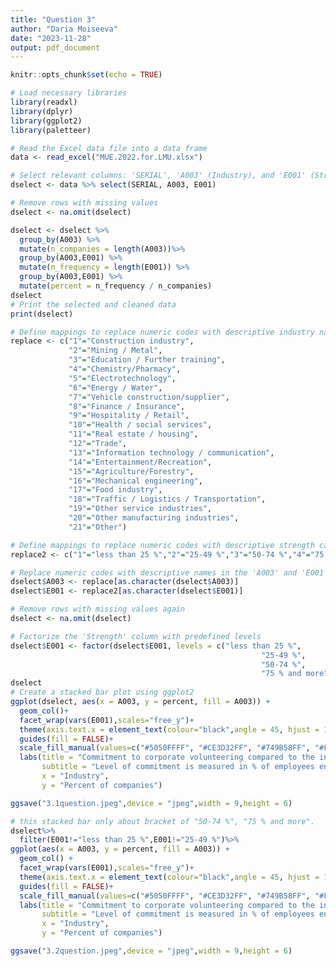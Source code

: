 ```yaml
---
title: "Question 3"
author: "Daria Moiseeva"
date: "2023-11-28"
output: pdf_document
---
```


```r
knitr::opts_chunk$set(echo = TRUE)
```

```r
# Load necessary libraries
library(readxl)
library(dplyr)
library(ggplot2)
library(paletteer)

# Read the Excel data file into a data frame
data <- read_excel("MUE.2022.for.LMU.xlsx")

# Select relevant columns: 'SERIAL', 'A003' (Industry), and 'E001' (Strength)
dselect <- data %>% select(SERIAL, A003, E001)

# Remove rows with missing values
dselect <- na.omit(dselect)

dselect <- dselect %>%
  group_by(A003) %>%
  mutate(n_companies = length(A003))%>%
  group_by(A003,E001) %>%
  mutate(n_frequency = length(E001)) %>%
  group_by(A003,E001) %>%
  mutate(percent = n_frequency / n_companies)
dselect
# Print the selected and cleaned data
print(dselect)

# Define mappings to replace numeric codes with descriptive industry names
replace <- c("1"="Construction industry",
             "2"="Mining / Metal",
             "3"="Education / Further training",
             "4"="Chemistry/Pharmacy",
             "5"="Electrotechnology",
             "6"="Energy / Water",
             "7"="Vehicle construction/supplier",
             "8"="Finance / Insurance", 
             "9"="Hospitality / Retail",
             "10"="Health / social services",
             "11"="Real estate / housing",
             "12"="Trade",
             "13"="Information technology / communication",
             "14"="Entertainment/Recreation",
             "15"="Agriculture/Forestry",
             "16"="Mechanical engineering",
             "17"="Food industry",
             "18"="Traffic / Logistics / Transportation",
             "19"="Other service industries",
             "20"="Other manufacturing industries",
             "21"="Other")

# Define mappings to replace numeric codes with descriptive strength categories
replace2 <- c("1"="less than 25 %","2"="25-49 %","3"="50-74 %","4"="75 % and more")

# Replace numeric codes with descriptive names in the 'A003' and 'E001' columns
dselect$A003 <- replace[as.character(dselect$A003)]
dselect$E001 <- replace2[as.character(dselect$E001)]

# Remove rows with missing values again
dselect <- na.omit(dselect)

# Factorize the 'Strength' column with predefined levels
dselect$E001 <- factor(dselect$E001, levels = c("less than 25 %", 
                                                        "25-49 %", 
                                                        "50-74 %", 
                                                        "75 % and more"))
dselect
# Create a stacked bar plot using ggplot2
ggplot(dselect, aes(x = A003, y = percent, fill = A003)) +
  geom_col()+
  facet_wrap(vars(E001),scales="free_y")+
  theme(axis.text.x = element_text(colour="black",angle = 45, hjust = 1, size = 8),title=element_text(size = 15),axis.title = element_text(size = 14),axis.text.y= element_text(colour="black", size = 10), legend.text=element_text(size = 13),legend.title=element_text(size = 14))+
  guides(fill = FALSE)+
  scale_fill_manual(values=c("#5050FFFF", "#CE3D32FF", "#749B58FF", "#F0E685FF", "#466983FF",     "#BA6338FF", "#5DB1DDFF", "#802268FF", "#6BD76BFF", "#D595A7FF", "#924822FF", "#837B8DFF", "#C75127FF", "#D58F5CFF","#7A65A5FF", "#E4AF69FF", "#3B1B53FF", "#CDDEB7FF", "#612A79FF", "#AE1F63FF", "#E7C76FFF")) +
  labs(title = "Commitment to corporate volunteering compared to the industry type",
       subtitle = "Level of commitment is measured in % of employees engaged in volunteering",
       x = "Industry",
       y = "Percent of companies")

ggsave("3.1question.jpeg",device = "jpeg",width = 9,height = 6)

# this stacked bar only about bracket of "50-74 %", "75 % and more".
dselect%>%
  filter(E001!="less than 25 %",E001!="25-49 %")%>%
ggplot(aes(x = A003, y = percent, fill = A003)) +
  geom_col() +
  facet_wrap(vars(E001),scales="free_y")+
  theme(axis.text.x = element_text(colour="black",angle = 45, hjust = 1, size = 8),title=element_text(size = 15),axis.title = element_text(size = 14),axis.text.y= element_text(colour="black", size = 10), legend.text=element_text(size = 13),legend.title=element_text(size = 14))+
  guides(fill = FALSE)+
  scale_fill_manual(values=c("#5050FFFF", "#CE3D32FF", "#749B58FF", "#F0E685FF", "#466983FF",     "#BA6338FF", "#5DB1DDFF", "#802268FF", "#6BD76BFF", "#D595A7FF", "#924822FF", "#837B8DFF", "#C75127FF", "#D58F5CFF","#7A65A5FF", "#E4AF69FF", "#3B1B53FF", "#CDDEB7FF", "#612A79FF", "#AE1F63FF", "#E7C76FFF")) +
  labs(title = "Commitment to corporate volunteering compared to the industry type",
       subtitle = "Level of commitment is measured in % of employees engaged in volunteering",
       x = "Industry",
       y = "Percent of companies")

ggsave("3.2question.jpeg",device = "jpeg",width = 9,height = 6)
```

